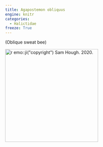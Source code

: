 ```yaml
---
title: Agapostemon obliquus
engine: knitr
categories:
  - Halictidae
freeze: True
---
```

(Oblique sweat bee)

[![`r emo::ji("copyright")` Sam Hough. 2020.](/files/no_bee.png){height=300}](https://inaturalist.ca/observations/65037673)
